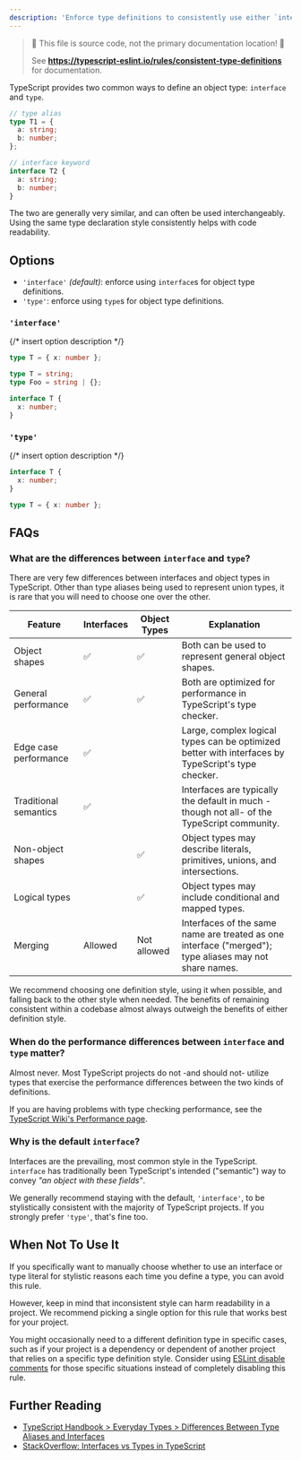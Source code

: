 ```yaml
---
description: 'Enforce type definitions to consistently use either `interface` or `type`.'
---
```



> 🛑 This file is source code, not the primary documentation location! 🛑
>
> See **https://typescript-eslint.io/rules/consistent-type-definitions** for documentation.

TypeScript provides two common ways to define an object type: `interface` and `type`.

```ts
// type alias
type T1 = {
  a: string;
  b: number;
};

// interface keyword
interface T2 {
  a: string;
  b: number;
}
```

The two are generally very similar, and can often be used interchangeably.
Using the same type declaration style consistently helps with code readability.

## Options

- `'interface'` _(default)_: enforce using `interface`s for object type definitions.
- `'type'`: enforce using `type`s for object type definitions.

### `'interface'`

{/* insert option description */}

<Tabs>
<TabItem value="❌ Incorrect">

```ts option='"interface"'
type T = { x: number };
```

</TabItem>
<TabItem value="✅ Correct">

```ts option='"interface"'
type T = string;
type Foo = string | {};

interface T {
  x: number;
}
```

</TabItem>
</Tabs>

### `'type'`

{/* insert option description */}

<Tabs>
<TabItem value="❌ Incorrect">

```ts option='"type"'
interface T {
  x: number;
}
```

</TabItem>
<TabItem value="✅ Correct">

```ts option='"type"'
type T = { x: number };
```

</TabItem>
</Tabs>

## FAQs

### What are the differences between `interface` and `type`?

There are very few differences between interfaces and object types in TypeScript.
Other than type aliases being used to represent union types, it is rare that you will need to choose one over the other.

| Feature               | Interfaces | Object Types | Explanation                                                                                            |
| --------------------- | ---------- | ------------ | ------------------------------------------------------------------------------------------------------ |
| Object shapes         | ✅         | ✅           | Both can be used to represent general object shapes.                                                   |
| General performance   | ✅         | ✅           | Both are optimized for performance in TypeScript's type checker.                                       |
| Edge case performance | ✅         |              | Large, complex logical types can be optimized better with interfaces by TypeScript's type checker.     |
| Traditional semantics | ✅         |              | Interfaces are typically the default in much -though not all- of the TypeScript community.             |
| Non-object shapes     |            | ✅           | Object types may describe literals, primitives, unions, and intersections.                             |
| Logical types         |            | ✅           | Object types may include conditional and mapped types.                                                 |
| Merging               | Allowed    | Not allowed  | Interfaces of the same name are treated as one interface ("merged"); type aliases may not share names. |

We recommend choosing one definition style, using it when possible, and falling back to the other style when needed.
The benefits of remaining consistent within a codebase almost always outweigh the benefits of either definition style.

### When do the performance differences between `interface` and `type` matter?

Almost never.
Most TypeScript projects do not -and should not- utilize types that exercise the performance differences between the two kinds of definitions.

If you are having problems with type checking performance, see the [TypeScript Wiki's Performance page](https://github.com/microsoft/TypeScript/wiki/Performance).

### Why is the default `interface`?

Interfaces are the prevailing, most common style in the TypeScript.
`interface` has traditionally been TypeScript's intended ("semantic") way to convey _"an object with these fields"_.

We generally recommend staying with the default, `'interface'`, to be stylistically consistent with the majority of TypeScript projects.
If you strongly prefer `'type'`, that's fine too.

## When Not To Use It

If you specifically want to manually choose whether to use an interface or type literal for stylistic reasons each time you define a type, you can avoid this rule.

However, keep in mind that inconsistent style can harm readability in a project.
We recommend picking a single option for this rule that works best for your project.

You might occasionally need to a different definition type in specific cases, such as if your project is a dependency or dependent of another project that relies on a specific type definition style.
Consider using [ESLint disable comments](https://eslint.org/docs/latest/use/configure/rules#using-configuration-comments-1) for those specific situations instead of completely disabling this rule.

## Further Reading

- [TypeScript Handbook > Everyday Types > Differences Between Type Aliases and Interfaces](https://www.typescriptlang.org/docs/handbook/2/everyday-types.html#differences-between-type-aliases-and-interfaces)
- [StackOverflow: Interfaces vs Types in TypeScript](https://stackoverflow.com/questions/37233735/interfaces-vs-types-in-typescript)
